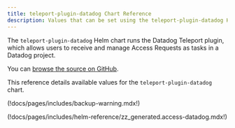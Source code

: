 ```yaml
---
title: teleport-plugin-datadog Chart Reference
description: Values that can be set using the teleport-plugin-datadog Helm chart
---
```


The `teleport-plugin-datadog` Helm chart runs the Datadog Teleport plugin, which
allows users to receive and manage Access Requests as tasks in a Datadog project.

You can [browse the source on GitHub](https://github.com/gravitational/teleport/tree/v(=teleport.version=)/examples/chart/access/datadog).

This reference details available values for the `teleport-plugin-datadog` chart.

(!docs/pages/includes/backup-warning.mdx!)

(!docs/pages/includes/helm-reference/zz_generated.access-datadog.mdx!)
